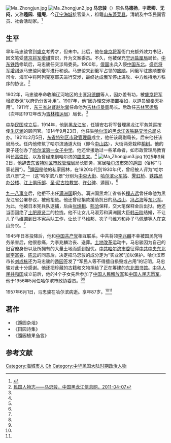 [[File:Ma_Zhongjun.jpg|thumb]]
[[File:Ma_Zhongjun2.jpg|thumb]]
'''马忠骏'''（{{bd|1870年|5月28日|1957年|6月1日}}）原名'''马德扬'''，字'''荩卿'''、'''无闷'''，又称'''遁园'''、'''遁庵'''，今[[辽宁|辽宁]][[海城市|海城]]接官堡人，祖籍[[山东|山东]][[蓬莱县|蓬莱县]]，清朝及中华民国官员、社会活动家。<ref name=lcd>{{Cite web |url=http://news.my399.com/system/20110929/000250771.html |title=柳成栋，遁园与第一任哈尔滨市市长，哈尔滨新闻网，2011年09月30日 |access-date=2012年2月28日 |archive-date=2012年6月27日 |archive-url=https://web.archive.org/web/20120627070420/http://news.my399.com/system/20110929/000250771.html |dead-url=no }}</ref>

==生平==
早年马忠骏曾到[[盛京|盛京]]考秀才，但未中。此后，他在[[盛京将军|盛京将军]]衙门充额外效力书记，因文笔受[[盛京将军|盛京将军]][[增祺|增祺]]赏识，升为文案委员。不久，他被保充[[宁远盐厘局|宁远盐厘局]]局长。[[中东铁路|中东铁路]]修筑后，马忠骏任交涉局委员。1900年，[[俄国|俄国]]出兵入侵[[中国东北|中国东北]]。[[盛京将军|盛京将军]][[增祺|增祺]]派马忠骏同俄军进行和谈。马忠骏来到俄军占领的[[旅顺|旅顺]]，同俄军驻旅顺要塞司令、海军中将阿列克塞耶夫进行交涉，最终达成俄军停止进攻、中方维持地方秩序的协议。<ref name=hlj>[http://www.hljxxw.gov.cn/sqgl/mrfc/t20110407_545342.htm 民国人物志——马忠骏，中国黑龙江信息网，2011-04-07]{{dead link|date=2018年5月 |bot=InternetArchiveBot |fix-attempted=yes }}</ref>

1902年，马忠骏奉命收编辽河地区的土匪[[冯德麟|冯德麟]]等人，因办差有功，被[[盛京将军|盛京将军]][[增祺|增祺]]奏保“以府仍分省补用”。1907年，他“因办理交涉措置裕如，以道员留奉天补用”。1911年，[[东三省总督|东三省总督]][[赵尔巽|赵尔巽]]任命他为[[吉林屯垦局|吉林屯垦局]]局长。后改任[[吉林官运局|吉林官运局]]（次年即1912年改为[[吉林榷运局|吉林榷运局]]）局长。<ref name=hlj/>

[[中华民国|中华民国]]成立后，1914年，他到[[黑龙江省|黑龙江省]]，任镇安右将军督理黑龙江军务兼巡按使[[朱庆澜|朱庆澜]]的顾问官。1914年9月23日，他任驻[[哈尔滨|哈尔滨]]的[[黑龙江省铁路交涉总局|黑龙江省铁路交涉总局]]总办。1921年2月5日，[[东省特别区市政管理局|东省特别区市政管理局]]成立，他任该局副局长。后来他任该局局长。任内他修筑了哈尔滨通道大街（即今[[中山路_(哈尔滨)|中山路]]），大街两旁栽种[[榆树|榆树]]。他的妻子还创办了[[哈尔滨第一女子中学|哈尔滨第一女子中学]]。他还曾援助过一些革命者，如市政管理局教育科长[[高崇民|高崇民]]，以及曾经来到哈尔滨的[[周恩来|周恩来]]。<ref name=hlj/>
[[File:Ma_Zhongjun3.jpg|thumb]]
1925年9月2日，他辞去[[东省特别区市政管理局|东省特别区市政管理局]]局长职务，寓居[[哈尔滨市|哈尔滨市]]郊的[[遁园|遁园]]（俗称“马家花园”）。<ref name=hlj/>[[遁园|遁园]]是他的私家园林，在1920年代到1930年代，曾经被人评为“哈尔滨八景”之一（这“哈尔滨八景”分别为[[中央大街|中央大街]]、[[哈尔滨站|哈尔滨火车站]]、[[霁虹桥|霁虹桥]]、[[中东铁路管理局|铁路局办公楼]]、[[江上俱乐部|江上俱乐部]]、[[哈尔滨圣·尼古拉教堂|圣·尼古拉教堂]]、[[许公碑|许公碑]]、遁园）。<ref name=lcd/>

[[九一八事变|九一八事变]]后，他拒不出任[[满洲国|满洲国]]职务。满洲国黑龙江省省长[[程志远|程志远]]曾任命他为黑龙江省公署参议，被他拒绝。他还曾经捐款援助抗日的[[马占山|马占山]]、[[冯占海|冯占海]]等[[东北军|东北军]]。为此，他被日本宪兵队逮捕，后由[[张焕相|张焕相]]、[[熙洽|熙洽]]保释，交大笔保释金后出狱。他还当面回绝了[[土肥原贤二|土肥原贤二]]的拉拢。他不让女儿马淑芳和满洲国大臣[[韩云阶|韩云阶]]结婚，不让儿子马维圃到日本宪兵队工作，让长子马维邦、次子马维方和孙子马佩琏等人在[[克山|克山]]务农。<ref name=hlj/>

1945年日本投降后，他和[[中国共产党|中国共产党]]相互联系。中共将领[[李兆麟|李兆麟]]不幸被国民党特务杀害后，他很悲痛，为李兆麟治丧、送葬。[[土地改革|土地改革]]运动中，马忠骏因为自己的旧官僚身份以及所拥有的大量土地而感到担忧。[[中共哈尔滨市委|中共哈尔滨市委]]征得[[中共中央东北局|中共中央东北局]][[李富春|李富春]]、[[陈云|陈云]]的同意后，决定把马忠骏的成分定为“实业家”加以保护。哈尔滨市市长[[刘成栋|刘成栋]]还为马忠骏的[[遁园|遁园]]签发了“军民人等不得擅自损毁或占用”的证明。马忠骏对此十分感谢。他还把珍藏的古籍和文物捐给了正在筹建的[[东北图书馆|东北图书馆]]。[[中华人民共和国|中华人民共和国]]成立前后，他的4个子女先后参加了[[中国人民解放军|中国人民解放军]]和[[中国人民志愿军|中国人民志愿军]]。他于1956年5月任哈尔滨市政协委员。<ref name=lcd/><ref name=hlj/>

1957年6月1日，马忠骏在哈尔滨病逝。享年87岁。<ref name=lcd/><ref name=hlj/>

==著作==
*《遁园杂俎》
*《田园诗集》
*《遁园植果刍言》

==参考文献==
{{Commonscat|Ma Zhongjun}}
{{reflist}}

{{哈尔滨市市长}}
{{DEFAULTSORT:Ma马}}
[[Category:海城市人|Category:海城市人]]
[[Category:马姓|Ch]]
[[Category:中华民国大陆时期政治人物|Category:中华民国大陆时期政治人物]]